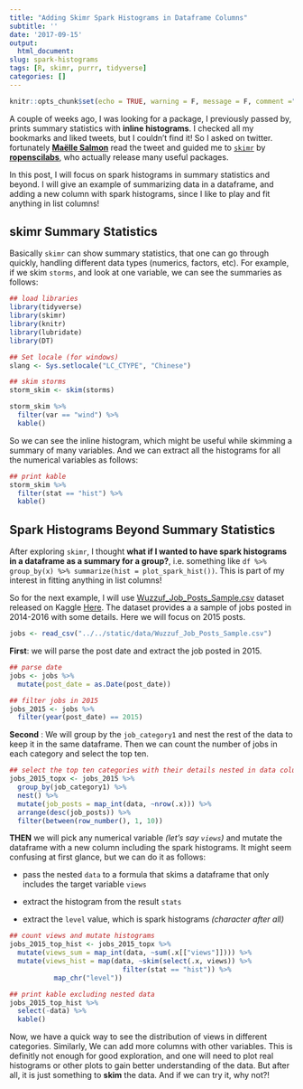 ```yaml
---
title: "Adding Skimr Spark Histograms in Dataframe Columns"
subtitle: ''
date: '2017-09-15'
output:
  html_document:
slug: spark-histograms
tags: [R, skimr, purrr, tidyverse]
categories: []
---
```


```r
knitr::opts_chunk$set(echo = TRUE, warning = F, message = F, comment ="")
```

A couple of weeks ago, I was looking for a package, I previously passed by, prints summary statistics with **inline histograms**. I checked all my bookmarks and liked tweets, but I couldn't find it! So I asked on twitter. fortunately **[Maëlle Salmon](https://twitter.com/ma_salmon)** read the tweet and guided me to [`skimr`](https://github.com/ropenscilabs/skimr) by **[ropenscilabs](https://github.com/ropenscilabs)**, who actually release many useful packages.

In this post, I will focus on spark histograms in summary statistics and beyond. I will give an example of summarizing data in a dataframe, and adding a new column with spark histograms, since I like to play and fit anything in list columns!


## skimr Summary Statistics

Basically `skimr` can show summary statistics, that one can go through quickly, handling different data types (numerics, factors, etc). For example, if we skim `storms`, and look at one variable,  we can see the summaries as follows:

```r
## load libraries
library(tidyverse)
library(skimr)
library(knitr)
library(lubridate)
library(DT)

## Set locale (for windows)
slang <- Sys.setlocale("LC_CTYPE", "Chinese")
```

```r
## skim storms
storm_skim <- skim(storms)

storm_skim %>% 
  filter(var == "wind") %>% 
  kable()
```

So we can see the inline histogram, which might be useful while skimming a summary of many variables. And we can extract all the histograms for all the numerical variables as follows:

```r
## print kable
storm_skim %>% 
  filter(stat == "hist") %>% 
  kable()
```



## Spark Histograms Beyond Summary Statistics 

After exploring `skimr`, I thought **what if I wanted to have spark histograms in a dataframe as a summary for a group?**, i.e. something like ` df %>% group_by(x) %>% summarize(hist = plot_spark_hist())`. This is part of my interest in fitting anything in list columns!

So for the next example, I will use [Wuzzuf_Job_Posts_Sample.csv](https://www.kaggle.com/WUZZUF/wuzzuf-job-posts/downloads/Wuzzuf_Job_Posts_Sample.csv) dataset released on Kaggle [Here](https://www.kaggle.com/WUZZUF/wuzzuf-job-posts). The dataset provides a a sample of jobs posted in 2014-2016 with some details. Here we will focus on 2015 posts.


```r
jobs <- read_csv("../../static/data/Wuzzuf_Job_Posts_Sample.csv")
```

**First**: we will parse the post date and extract the job posted in 2015.

```r
## parse date
jobs <- jobs %>% 
  mutate(post_date = as.Date(post_date)) 

## filter jobs in 2015
jobs_2015 <- jobs %>% 
  filter(year(post_date) == 2015) 
```

**Second** : We will group by the `job_category1` and nest the rest of the data to keep it in the same dataframe. Then we can count the number of jobs in each category and select the top ten.

```r
## select the top ten categories with their details nested in data column
jobs_2015_topx <- jobs_2015 %>% 
  group_by(job_category1) %>% 
  nest() %>% 
  mutate(job_posts = map_int(data, ~nrow(.x))) %>% 
  arrange(desc(job_posts)) %>% 
  filter(between(row_number(), 1, 10))
```

**THEN** we will pick any numerical variable *(let's say `views`)* and mutate the dataframe with a new column including the spark histograms. It might seem confusing at first glance, but we can do it as follows:

- pass the nested `data` to a formula that skims a dataframe that only includes the target variable `views`

- extract the histogram from the result `stats`

- extract the `level` value, which is spark histograms *(character after all)*

```r
## count views and mutate histograms
jobs_2015_top_hist <- jobs_2015_topx %>% 
  mutate(views_sum = map_int(data, ~sum(.x[["views"]]))) %>% 
  mutate(views_hist = map(data, ~skim(select(.x, views)) %>% 
                            filter(stat == "hist")) %>% 
           map_chr("level")) 

## print kable excluding nested data
jobs_2015_top_hist %>% 
  select(-data) %>% 
  kable()
```


Now, we have a quick way to see the distribution of views in different categories. Similarly, We can add more columns with other variables. This is definitly not enough for good exploration, and one will need to plot real histograms or other plots to gain better understanding of the data. But after all, it is just something to **skim** the data. And if we can try it, why not?!
